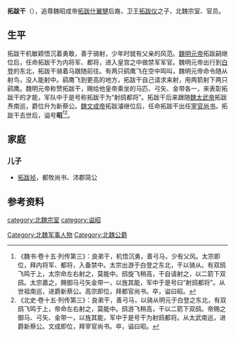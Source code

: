'''拓跋干'''（{{bd||？||？||catIdx=y}}），追尊魏昭成帝[[拓跋什翼犍|拓跋什翼犍]]后裔，卫王[[拓跋仪|拓跋仪]]之子，北魏宗室、官员。

==生平==
拓跋干机敏颖悟沉着勇敢，善于骑射，少年时就有父亲的风范。[[魏明元帝|魏明元帝]]拓跋嗣继位后，任命拓跋干为内将军、都将，进入皇宫之中做禁军军官。魏明元帝出行到[[白登|白登]]的东北，拓跋干骑着马跟随前往。有两只鹞鹰飞在空中鸣叫，魏明元帝命令随从射鸟，没人能射中。鹞鹰飞到更高的地方，拓跋干自己请求来射，用两箭射下两只鹞鹰。魏明元帝称赞拓跋干，赐给他皇帝乘坐的马匹、弓矢、金带各一，来表彰拓跋干的才能，军队中于是号称拓跋干为“射鸱都将”。拓跋干后来跟随[[魏太武帝|魏太武帝]]拓跋焘南巡，爵位升为新蔡公。[[魏文成帝|魏文成帝]]拓跋濬继位后，任命拓跋干出任[[宰官尚书|宰官尚书]]。拓跋干去世后，谥号'''昭'''<ref>《魏书·卷十五·列传第三》：良弟干，机悟沉勇，善弓马，少有父风。太宗即位，拜内将军、都将，入备禁中。太宗出游于白登之东北，干以骑从。有双鸱飞鸣于上，太宗命左右射之，莫能中。鸱旋飞稍高，干自请射之，以二箭下双鸱。太宗嘉之，赐御马弓矢金带一，以旌其能，军中于是号曰“射鸱都将”。从世祖南巡，进爵新蔡公。高宗即位，拜都官尚书。卒，谥曰昭。</ref><ref>《北史·卷十五·列传第三》：良弟干，善弓马，以骑从明元于白登之东北，有双鸱飞鸣于上，帝命左右射之，莫能中。鸱游飞稍高，干以二箭下双鸱。帝赐之御马、弓矢、金带一，以旌其能，军中于是号干为射鸱都将。从太武南巡，进爵新蔡公。文成即位，拜宰官尚书。卒，谥曰昭。</ref>。

==家庭==
===儿子===
*[[拓跋祯|拓跋祯]]，都牧尚书、沛郡简公

== 参考资料 ==
{{reflist}}

[[category:北魏宗室|category:北魏宗室]]
[[category:谥昭|category:谥昭]]
[[Category:北魏军事人物|Category:北魏军事人物]]
[[Category:北魏公爵|Category:北魏公爵]]
